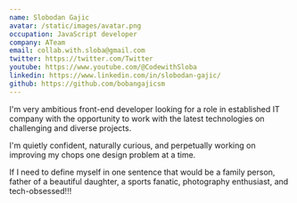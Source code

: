 ```yaml
---
name: Slobodan Gajic
avatar: /static/images/avatar.png
occupation: JavaScript developer
company: ATeam
email: collab.with.sloba@gmail.com
twitter: https://twitter.com/Twitter
youtube: https://www.youtube.com/@CodewithSloba
linkedin: https://www.linkedin.com/in/slobodan-gajic/
github: https://github.com/bobangajicsm
---
```


I'm very ambitious front-end developer looking for a role in
established IT company with the opportunity to work with the latest
technologies on challenging and diverse projects.

I'm quietly confident, naturally curious, and perpetually working on
improving my chops one design problem at a time.

If I need to define myself in one sentence that would be a family
person, father of a beautiful daughter, a sports fanatic,
photography enthusiast, and tech-obsessed!!!